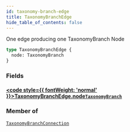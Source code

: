 ```yaml
---
id: taxonomy-branch-edge
title: TaxonomyBranchEdge
hide_table_of_contents: false
---
```








One edge producing one TaxonomyBranch Node

```graphql
type TaxonomyBranchEdge {
  node: TaxonomyBranch
}
```


### Fields

#### [<code style={{ fontWeight: 'normal' }}>TaxonomyBranchEdge.<b>node</b></code>](#)<Bullet />[`TaxonomyBranch`](/demand/api/graphql-admin/reference/objects/taxonomy-branch) <Badge class="secondary" text="object"/>
> 
> 



### Member of

[`TaxonomyBranchConnection`](/demand/api/graphql-admin/reference/objects/taxonomy-branch-connection)  <Badge class="secondary" text="object"/>



